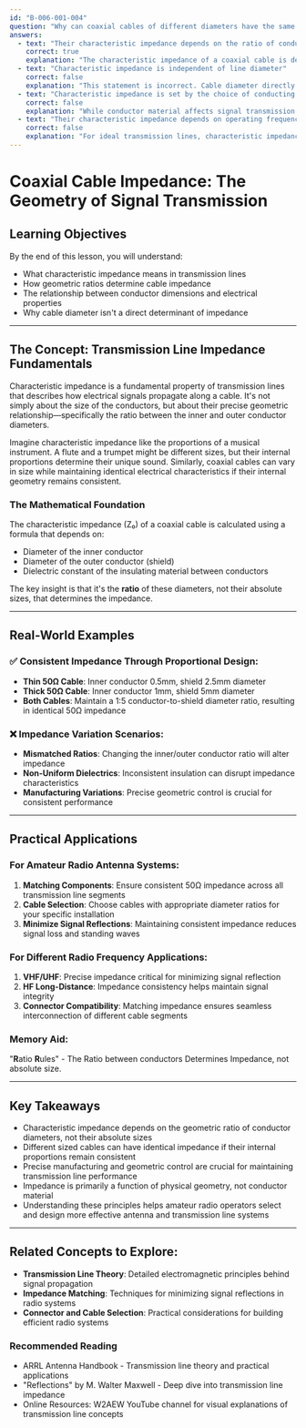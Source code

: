 ```yaml
---
id: "B-006-001-004"
question: "Why can coaxial cables of different diameters have the same characteristic impedance?"
answers:
  - text: "Their characteristic impedance depends on the ratio of conductor diameters"
    correct: true
    explanation: "The characteristic impedance of a coaxial cable is determined by the geometric relationship between the inner and outer conductor diameters, not their absolute sizes. By maintaining a specific proportional ratio between the center conductor and shield, different sized cables can achieve identical impedance characteristics. This means a thick 50-ohm cable and a thinner 50-ohm cable can have the same electrical properties if their diameter ratio remains consistent."
  - text: "Characteristic impedance is independent of line diameter"
    correct: false
    explanation: "This statement is incorrect. Cable diameter directly influences characteristic impedance through its impact on the electric and magnetic fields surrounding the conductors. Changes in diameter affect the capacitance and inductance per unit length, which are fundamental to determining the cable's impedance."
  - text: "Characteristic impedance is set by the choice of conducting material"
    correct: false
    explanation: "While conductor material affects signal transmission properties like attenuation, the characteristic impedance is primarily determined by the geometric configuration of the conductors, specifically their relative diameters and the dielectric material between them, not the material composition."
  - text: "Their characteristic impedance depends on operating frequency"
    correct: false
    explanation: "For ideal transmission lines, characteristic impedance is primarily a function of physical geometry and remains relatively constant across frequencies. While very high frequencies can introduce slight variations, the fundamental impedance is established by the conductor dimensions and dielectric properties."
---
```


# Coaxial Cable Impedance: The Geometry of Signal Transmission

## Learning Objectives
By the end of this lesson, you will understand:
- What characteristic impedance means in transmission lines
- How geometric ratios determine cable impedance
- The relationship between conductor dimensions and electrical properties
- Why cable diameter isn't a direct determinant of impedance

---

## The Concept: Transmission Line Impedance Fundamentals

Characteristic impedance is a fundamental property of transmission lines that describes how electrical signals propagate along a cable. It's not simply about the size of the conductors, but about their precise geometric relationship—specifically the ratio between the inner and outer conductor diameters.

Imagine characteristic impedance like the proportions of a musical instrument. A flute and a trumpet might be different sizes, but their internal proportions determine their unique sound. Similarly, coaxial cables can vary in size while maintaining identical electrical characteristics if their internal geometry remains consistent.

### The Mathematical Foundation

The characteristic impedance (Z₀) of a coaxial cable is calculated using a formula that depends on:
- Diameter of the inner conductor
- Diameter of the outer conductor (shield)
- Dielectric constant of the insulating material between conductors

The key insight is that it's the **ratio** of these diameters, not their absolute sizes, that determines the impedance.

---

## Real-World Examples

### ✅ Consistent Impedance Through Proportional Design:
- **Thin 50Ω Cable**: Inner conductor 0.5mm, shield 2.5mm diameter
- **Thick 50Ω Cable**: Inner conductor 1mm, shield 5mm diameter
- **Both Cables**: Maintain a 1:5 conductor-to-shield diameter ratio, resulting in identical 50Ω impedance

### ❌ Impedance Variation Scenarios:
- **Mismatched Ratios**: Changing the inner/outer conductor ratio will alter impedance
- **Non-Uniform Dielectrics**: Inconsistent insulation can disrupt impedance characteristics
- **Manufacturing Variations**: Precise geometric control is crucial for consistent performance

---

## Practical Applications

### For Amateur Radio Antenna Systems:
1. **Matching Components**: Ensure consistent 50Ω impedance across all transmission line segments
2. **Cable Selection**: Choose cables with appropriate diameter ratios for your specific installation
3. **Minimize Signal Reflections**: Maintaining consistent impedance reduces signal loss and standing waves

### For Different Radio Frequency Applications:
1. **VHF/UHF**: Precise impedance critical for minimizing signal reflection
2. **HF Long-Distance**: Impedance consistency helps maintain signal integrity
3. **Connector Compatibility**: Matching impedance ensures seamless interconnection of different cable segments

### Memory Aid:
"**R**atio **R**ules" - The Ratio between conductors Determines Impedance, not absolute size.

---

## Key Takeaways

- Characteristic impedance depends on the geometric ratio of conductor diameters, not their absolute sizes
- Different sized cables can have identical impedance if their internal proportions remain consistent
- Precise manufacturing and geometric control are crucial for maintaining transmission line performance
- Impedance is primarily a function of physical geometry, not conductor material
- Understanding these principles helps amateur radio operators select and design more effective antenna and transmission line systems

---

## Related Concepts to Explore:
- **Transmission Line Theory**: Detailed electromagnetic principles behind signal propagation
- **Impedance Matching**: Techniques for minimizing signal reflections in radio systems
- **Connector and Cable Selection**: Practical considerations for building efficient radio systems

### Recommended Reading
- ARRL Antenna Handbook - Transmission line theory and practical applications
- "Reflections" by M. Walter Maxwell - Deep dive into transmission line impedance
- Online Resources: W2AEW YouTube channel for visual explanations of transmission line concepts
